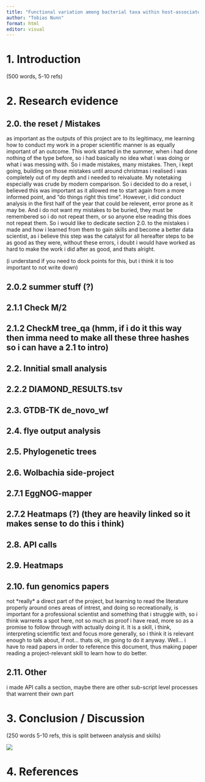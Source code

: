 ```yaml
---
title: "Functional variation among bacterial taxa within host-associated microbiomes"
author: "Tobias Nunn"
format: html
editor: visual
---
```


# 1. Introduction

(500 words, 5-10 refs)

# 2. Research evidence

## 2.0. the reset / Mistakes

as important as the outputs of this project are to its legitimacy, me learning how to conduct my work in a proper scientific manner is as equally important of an outcome. This work started in the summer, when i had done nothing of the type before, so i had basically no idea what i was doing or what i was messing with. So i made mistakes, many mistakes. Then, i kept going, building on those mistakes until around christmas i realised i was completely out of my depth and i needed to reivaluate. My notetaking especially was crude by modern comparison. So i decided to do a reset, i believed this was important as it allowed me to start again from a more informed point, and "do things right this time". However, i did conduct analysis in the first half of the year that could be relevent, error prone as it may be. And i do not want my mistakes to be buried, they must be remembered so i do not repeat them, or so anyone else reading this does not repeat them. So i would like to dedicate section 2.0. to the mistakes i made and how i learned from them to gain skills and become a better data scientist, as i believe this step was the catalyst for all hereafter steps to be as good as they were, without these errors, i doubt i would have worked as hard to make the work i did after as good, and thats alright.

(i understand if you need to dock points for this, but i think it is too important to not write down)

## 2.0.2 summer stuff (?)

## 2.1.1 Check M/2

## 2.1.2 CheckM tree_qa (hmm, if i do it this way then imma need to make all these three hashes so i can have a 2.1 to intro)

## 2.2. Innitial small analysis

## 2.2.2 DIAMOND_RESULTS.tsv

## 2.3. GTDB-TK de_novo_wf

## 2.4. flye output analysis

## 2.5. Phylogenetic trees

## 2.6. Wolbachia side-project

## 2.7.1 EggNOG-mapper

## 2.7.2 Heatmaps (?) (they are heavily linked so it makes sense to do this i think)

## 2.8. API calls

## 2.9. Heatmaps

## 2.10. fun genomics papers

not \*really\* a direct part of the project, but learning to read the literature properly around ones areas of intrest, and doing so recreationally, is important for a professional scientist and something that i struggle with, so i think warrents a spot here, not so much as proof i have read, more so as a promise to follow through with actually doing it. It is a skill, i think, interpreting scientific text and focus more generally, so i think it is relevant enough to talk about, if not... thats ok, im going to do it anyway. Well... i have to read papers in order to reference this document, thus making paper reading a project-relevant skill to learn how to do better.

## 2.11. Other

i made API calls a section, maybe there are other sub-script level processes that warrent their own part

# 3. Conclusion / Discussion

(250 words 5-10 refs, this is split between analysis and skills)

![](images/clipboard-4027681411.png)

# 4. References
